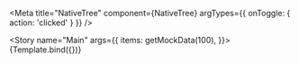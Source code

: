 
<Meta
  title="NativeTree"
  component={NativeTree}
  argTypes={{ onToggle: { action: 'clicked' } }}
/>


<Story
  name="Main"
  args={{
    items: getMockData(100),
  }}>
  {Template.bind({})}
</Story>